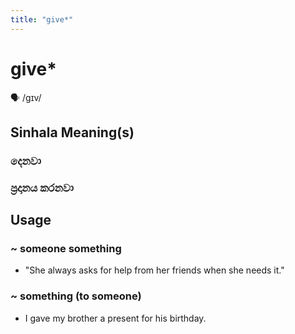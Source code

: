 ```yaml
---
title: "give*"
---
```


# give*

🗣️ /ɡɪv/

## Sinhala Meaning(s)

### දෙනවා
### ප්‍රදානය කරනවා

## Usage

### ~ someone something

-   "She always asks for help from her friends when she needs it." 


### ~ something (to someone)

- I gave my brother a present for his birthday.


